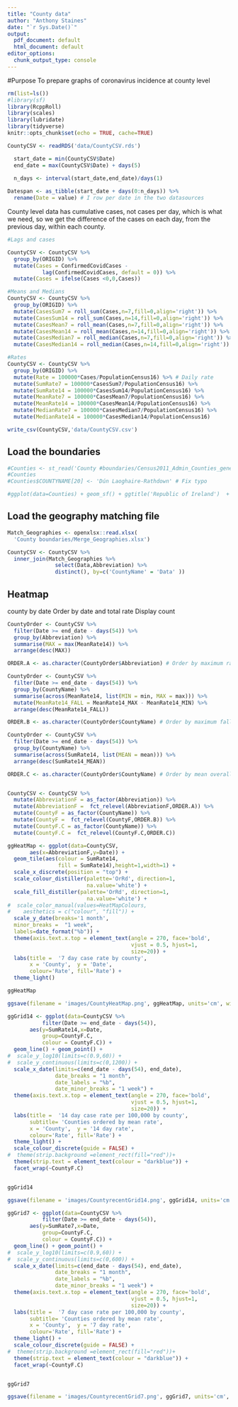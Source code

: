 ```yaml
---
title: "County data"
author: "Anthony Staines"
date: "`r Sys.Date()`"
output:
  pdf_document: default
  html_document: default
editor_options:
  chunk_output_type: console
---
```


#Purpose
To prepare graphs of coronavirus incidence at county level

```r
rm(list=ls())
#library(sf)
library(RcppRoll)
library(scales)
library(lubridate)
library(tidyverse)
knitr::opts_chunk$set(echo = TRUE, cache=TRUE)
```


```r
CountyCSV <- readRDS('data/CountyCSV.rds')

  start_date = min(CountyCSV$Date)
  end_date = max(CountyCSV$Date) + days(5)
  
  n_days <- interval(start_date,end_date)/days(1)

Datespan <- as_tibble(start_date + days(0:n_days)) %>%
  rename(Date = value) # I row per date in the two datasources
```

County level data has cumulative cases, not cases per day, which is what we need, so we get the difference of the cases on each day, from the previous day, within each county.

```r
#Lags and cases

CountyCSV <- CountyCSV %>%
  group_by(ORIGID) %>%
  mutate(Cases = ConfirmedCovidCases -
           lag(ConfirmedCovidCases, default = 0)) %>%
  mutate(Cases = ifelse(Cases <0,0,Cases))

#Means and Medians
CountyCSV <- CountyCSV %>%
  group_by(ORIGID) %>%
  mutate(CasesSum7 = roll_sum(Cases,n=7,fill=0,align='right')) %>%
  mutate(CasesSum14 = roll_sum(Cases,n=14,fill=0,align='right')) %>%
  mutate(CasesMean7 = roll_mean(Cases,n=7,fill=0,align='right')) %>%
  mutate(CasesMean14 = roll_mean(Cases,n=14,fill=0,align='right')) %>%
  mutate(CasesMedian7 = roll_median(Cases,n=7,fill=0,align='right')) %>%
  mutate(CasesMedian14 = roll_median(Cases,n=14,fill=0,align='right'))

#Rates
CountyCSV <- CountyCSV %>%
  group_by(ORIGID) %>%
  mutate(Rate = 100000*Cases/PopulationCensus16) %>% # Daily rate
  mutate(SumRate7 = 100000*CasesSum7/PopulationCensus16) %>%
  mutate(SumRate14 = 100000*CasesSum14/PopulationCensus16) %>%
  mutate(MeanRate7 = 100000*CasesMean7/PopulationCensus16) %>%
  mutate(MeanRate14 = 100000*CasesMean14/PopulationCensus16) %>%
  mutate(MedianRate7 = 100000*CasesMedian7/PopulationCensus16) %>%
  mutate(MedianRate14 = 100000*CasesMedian14/PopulationCensus16)

write_csv(CountyCSV,'data/CountyCSV.csv')

```

## Load the boundaries

```r
#Counties <- st_read('County #boundaries/Census2011_Admin_Counties_generalised20m.shp')
#Counties
#Counties$COUNTYNAME[20] <- 'Dún Laoghaire-Rathdown' # Fix typo

#ggplot(data=Counties) + geom_sf() + ggtitle('Republic of Ireland')  + #geom_sf_text(aes(label = COUNTYNAME))
```

## Load the geography matching file

```r
Match_Geographies <- openxlsx::read.xlsx(
  'County boundaries/Merge_Geographies.xlsx')

CountyCSV <- CountyCSV %>%
  inner_join(Match_Geographies %>%
               select(Data,Abbreviation) %>%
               distinct(), by=c('CountyName' = 'Data' ))
```


## Heatmap
county by date
Order by date and total rate
Display count

```r
CountyOrder <- CountyCSV %>%
  filter(Date >= end_date - days(54)) %>%
  group_by(Abbreviation) %>%
  summarise(MAX = max(MeanRate14)) %>%
  arrange(desc(MAX))

ORDER.A <- as.character(CountyOrder$Abbreviation) # Order by maximum rate

CountyOrder <- CountyCSV %>%
  filter(Date >= end_date - days(54)) %>%
  group_by(CountyName) %>%
  summarise(across(MeanRate14, list(MIN = min, MAX = max))) %>%
  mutate(MeanRate14_FALL = MeanRate14_MAX - MeanRate14_MIN) %>%
  arrange(desc(MeanRate14_FALL))

ORDER.B <- as.character(CountyOrder$CountyName) # Order by maximum fall in rate

CountyOrder <- CountyCSV %>%
  filter(Date >= end_date - days(54)) %>%
  group_by(CountyName) %>%
  summarise(across(SumRate14, list(MEAN = mean))) %>%
  arrange(desc(SumRate14_MEAN))

ORDER.C <- as.character(CountyOrder$CountyName) # Order by mean overall rate


CountyCSV <- CountyCSV %>%
  mutate(AbbreviationF = as_factor(Abbreviation)) %>%
  mutate(AbbreviationF =  fct_relevel(AbbreviationF,ORDER.A)) %>%
  mutate(CountyF = as_factor(CountyName)) %>%
  mutate(CountyF =  fct_relevel(CountyF,ORDER.B)) %>%
  mutate(CountyF.C = as_factor(CountyName)) %>%
  mutate(CountyF.C =  fct_relevel(CountyF.C,ORDER.C))

```


```r

ggHeatMap <- ggplot(data=CountyCSV,
       aes(x=AbbreviationF,y=Date)) +
  geom_tile(aes(colour = SumRate14,
                fill = SumRate14),height=1,width=1) +
  scale_x_discrete(position = "top") +
  scale_colour_distiller(palette='OrRd', direction=1,
                         na.value='white') +
  scale_fill_distiller(palette='OrRd', direction=1,
                         na.value='white') +
#  scale_color_manual(values=HeatMapColours,
#    aesthetics = c("colour", "fill")) +
  scale_y_date(breaks='1 month',
  minor_breaks =  "1 week",
  labels=date_format("%b")) +
  theme(axis.text.x.top = element_text(angle = 270, face='bold',
                                       vjust = 0.5, hjust=1,
                                       size=20)) +
  labs(title =  '7 day case rate by county',
       x = 'County',  y = 'Date',
       colour='Rate', fill='Rate') +
  theme_light()

ggHeatMap

ggsave(filename = 'images/CountyHeatMap.png', ggHeatMap, units='cm', width=10, height=14)

```


```r

ggGrid14 <- ggplot(data=CountyCSV %>%
           filter(Date >= end_date - days(54)),
       aes(y=SumRate14,x=Date,
           group=CountyF.C,
           colour = CountyF.C)) +
  geom_line() + geom_point() +
#  scale_y_log10(limits=c(0.9,60)) +
#  scale_y_continuous(limits=c(0,1200)) +
  scale_x_date(limits=c(end_date - days(54), end_date),
               date_breaks = "1 month",
               date_labels = "%b",
               date_minor_breaks = "1 week") +
  theme(axis.text.x.top = element_text(angle = 270, face='bold',
                                       vjust = 0.5, hjust=1,
                                       size=20)) +
  labs(title =  '14 day case rate per 100,000 by county',
       subtitle= 'Counties ordered by mean rate',
       x = 'County',  y = '14 day rate',
       colour='Rate', fill='Rate') +
  theme_light() +
  scale_colour_discrete(guide = FALSE) +
#  theme(strip.background =element_rect(fill="red"))+
  theme(strip.text = element_text(colour = "darkblue")) +
  facet_wrap(~CountyF.C)


ggGrid14

ggsave(filename = 'images/CountyrecentGrid14.png', ggGrid14, units='cm', width=12, height=12)

```

```r

ggGrid7 <- ggplot(data=CountyCSV %>%
           filter(Date >= end_date - days(54)),
       aes(y=SumRate7,x=Date,
           group=CountyF.C,
           colour = CountyF.C)) +
  geom_line() + geom_point() +
#  scale_y_log10(limits=c(0.9,60)) +
#  scale_y_continuous(limits=c(0,600)) +
  scale_x_date(limits=c(end_date - days(54), end_date),
               date_breaks = "1 month",
               date_labels = "%b",
               date_minor_breaks = "1 week") +
  theme(axis.text.x.top = element_text(angle = 270, face='bold',
                                       vjust = 0.5, hjust=1,
                                       size=20)) +
  labs(title =  '7 day case rate per 100,000 by county',
       subtitle= 'Counties ordered by mean rate',
       x = 'County',  y = '7 day rate',
       colour='Rate', fill='Rate') +
  theme_light() +
  scale_colour_discrete(guide = FALSE) +
#  theme(strip.background =element_rect(fill="red"))+
  theme(strip.text = element_text(colour = "darkblue")) +
  facet_wrap(~CountyF.C)


ggGrid7

ggsave(filename = 'images/CountyrecentGrid7.png', ggGrid7, units='cm', width=12, height=12)

```
